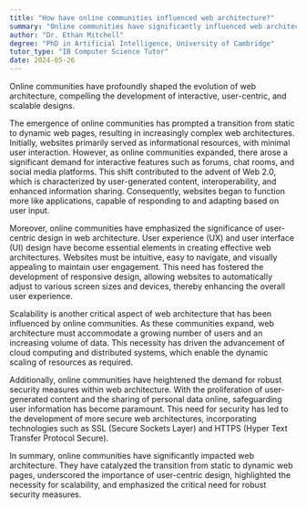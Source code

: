 ```yaml
---
title: "How have online communities influenced web architecture?"
summary: "Online communities have significantly influenced web architecture by driving the need for interactive, user-centric, and scalable designs."
author: "Dr. Ethan Mitchell"
degree: "PhD in Artificial Intelligence, University of Cambridge"
tutor_type: "IB Computer Science Tutor"
date: 2024-05-26
---
```


Online communities have profoundly shaped the evolution of web architecture, compelling the development of interactive, user-centric, and scalable designs.

The emergence of online communities has prompted a transition from static to dynamic web pages, resulting in increasingly complex web architectures. Initially, websites primarily served as informational resources, with minimal user interaction. However, as online communities expanded, there arose a significant demand for interactive features such as forums, chat rooms, and social media platforms. This shift contributed to the advent of Web 2.0, which is characterized by user-generated content, interoperability, and enhanced information sharing. Consequently, websites began to function more like applications, capable of responding to and adapting based on user input.

Moreover, online communities have emphasized the significance of user-centric design in web architecture. User experience (UX) and user interface (UI) design have become essential elements in creating effective web architectures. Websites must be intuitive, easy to navigate, and visually appealing to maintain user engagement. This need has fostered the development of responsive design, allowing websites to automatically adjust to various screen sizes and devices, thereby enhancing the overall user experience.

Scalability is another critical aspect of web architecture that has been influenced by online communities. As these communities expand, web architecture must accommodate a growing number of users and an increasing volume of data. This necessity has driven the advancement of cloud computing and distributed systems, which enable the dynamic scaling of resources as required.

Additionally, online communities have heightened the demand for robust security measures within web architecture. With the proliferation of user-generated content and the sharing of personal data online, safeguarding user information has become paramount. This need for security has led to the development of more secure web architectures, incorporating technologies such as SSL (Secure Sockets Layer) and HTTPS (Hyper Text Transfer Protocol Secure).

In summary, online communities have significantly impacted web architecture. They have catalyzed the transition from static to dynamic web pages, underscored the importance of user-centric design, highlighted the necessity for scalability, and emphasized the critical need for robust security measures.
    